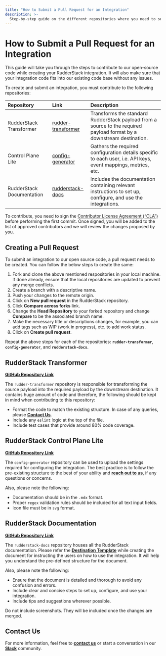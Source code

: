 ```yaml
---
title: "How to Submit a Pull Request for an Integration"
description: >-
  Step-by-step guide on the different repositories where you need to submit a PR while creating a new integration.
---
```


# How to Submit a Pull Request for an Integration

This guide will take you through the steps to contribute to our open-source code while creating your RudderStack integration. It will also make sure that your integration code fits into our existing code base without any issues.

To create and submit an integration, you must contribute to the following repositories:

<table>
  <thead>
    <tr>
      <th style="text-align:left"><b>Repository</b>
      </th>
      <th style="text-align:left"><b>Link</b>
      </th>
      <th style="text-align:left"><b>Description</b>
      </th>
    </tr>
  </thead>
  <tbody>
    <tr>
      <td style="text-align:left">
        <p>RudderStack Transformer
          <br />
        </p>
        <p>
        </p>
      </td>
      <td style="text-align:left">
        <p></p>
        <p><a href="https://github.com/rudderlabs/rudder-transformer">rudder-transformer</a></p>
      </td>
      <td style="text-align:left">Transforms the standard RudderStack payload from a
        source to the required payload format by a downstream destination.</td>
    </tr>
    <tr>
      <td style="text-align:left">
        <p>Control Plane Lite</p>
        <p></p>
        <p>
        </p>
      </td>
      <td style="text-align:left">
        <p></p>
        <p><a href="https://github.com/rudderlabs/config-generator">config-generator</a></p>
      </td>
      <td style="text-align:left">Gathers the required configuration details specific to each user, i.e. API keys, event mappings, metrics, etc.</td>
    </tr>
    <tr>
      <td style="text-align:left">
        <p>RudderStack Documentation</p>
        <p></p>
        <p></b>
        </p>
      </td>
      <td style="text-align:left">
        <p></p>
        <p><a href="https://github.com/rudderlabs/rudderstack-docs">rudderstack-docs</a></p>
      </td>
      <td style="text-align:left">Includes the documentation containing relevant instructions to set up, configure, and use
        the integrations.</td>
    </tr>
  </tbody>
</table>

<div class="warningBlock">

To contribute, you need to sign the <a href="https://rudderlabs.wufoo.com/forms/rudderlabs-contributor-license-agreement">Contributor License Agreement (“CLA”)</a> before performing the first commit. Once signed, you will be added to the list of approved contributors and we will review the changes proposed by you.
</div>

## Creating a Pull Request

To submit an integration to our open source code, a pull request needs to be created. You can follow the below steps to create the same:

1. Fork and clone the above mentioned respositories in your local machine. If done already, ensure that the local repositories are updated to prevent any merge conflicts. 
2. Create a branch with a descriptive name.
3. Push your changes to the remote origin.
4. Click on **New pull request** in the RudderStack repository.
5. Click **Compare across forks** link.
6. Change the **Head Repository** to your forked repository and change **Compare** to be the associated branch name.
7. Make the necessary title or descriptions changes, for example, you can add tags such as WIP \(work in progress\), etc. to add work status.
8. Click on **Create pull request**.

<div class="successBlock">

Repeat the above steps for each of the repositories: **<code class="inline-code">rudder-transformer</code>**, **<code class="inline-code">config-generator</code>**, and **<code class="inline-code">rudderstack-docs</code>**.
</div>



## RudderStack Transformer

[**GitHub Repository Link**](https://github.com/rudderlabs/rudder-transformer)

The `rudder-transformer` repository is responsible for transforming the source payload into the required payload by the downstream destination. It contains huge amount of code and therefore, the following should be kept in mind when contributing to this repository:

* Format the code to match the existing structure. In case of any queries, please [**Contact Us**](https://rudderstack.com/docs/user-guides/how-to-guides/how-to-submit-an-integration-pull-request#contact-us).
* Include any `eslint` logic at the top of the file.
* Include test cases that provide around 80% code coverage.

## RudderStack Control Plane Lite

[**GitHub Repository Link**](https://github.com/rudderlabs/config-generator)

The `config-generator` repository can be used to upload the settings required for configuring the integration. The best practice is to follow the pre-existing structure to the best of your ability and [**reach out to us**](https://rudderstack.com/join-rudderstack-slack-community), if any questions or concerns.

Also, please note the following:

* Documentation should be in the `.mdx` format.
* Proper `regex` validation rules should be included for all text input fields.
* Icon file must be in `svg` format.

## RudderStack Documentation

[**GitHub Repository Link**](https://github.com/rudderlabs/rudderstack-docs)

The `rudderstack-docs` repository houses all the RudderStack documentation. Please refer the [**Destination Template**](https://github.com/rudderlabs/rudderstack-docs/blob/master/DESTINATION_TEMPLATE.mdx) while creating the document for instructing the users on how to use the integration. It will help you understand the pre-defined structure for the document.

Also, please note the following:

* Ensure that the document is detailed and thorough to avoid any confusion and errors. 
* Include clear and concise steps to set up, configure, and use your integration.
* Include tips and suggestions wherever possible.


<div class="warningBlock">


Do not include screenshots. They will be included once the changes are merged.
</div>

## Contact Us

For more information, feel free to [**contact us**](mailto:%20docs@rudderstack.com) or start a conversation in our [**Slack**](https://rudderstack.com/join-rudderstack-slack-community) community.
